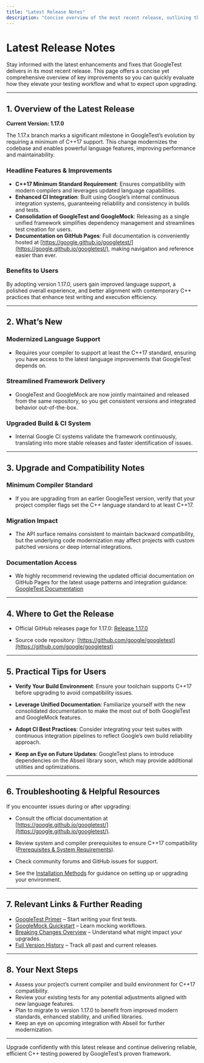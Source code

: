 ```yaml
---
title: "Latest Release Notes"
description: "Concise overview of the most recent release, outlining the headline features, enhancements, and critical bug fixes to help you quickly assess the benefits and risks of upgrading."
---
```


# Latest Release Notes

Stay informed with the latest enhancements and fixes that GoogleTest delivers in its most recent release. This page offers a concise yet comprehensive overview of key improvements so you can quickly evaluate how they elevate your testing workflow and what to expect upon upgrading.

---

## 1. Overview of the Latest Release

**Current Version: 1.17.0**

The 1.17.x branch marks a significant milestone in GoogleTest’s evolution by requiring a minimum of C++17 support. This change modernizes the codebase and enables powerful language features, improving performance and maintainability.

### Headline Features & Improvements

- **C++17 Minimum Standard Requirement**: Ensures compatibility with modern compilers and leverages updated language capabilities.
- **Enhanced CI Integration**: Built using Google’s internal continuous integration systems, guaranteeing reliability and consistency in builds and tests.
- **Consolidation of GoogleTest and GoogleMock**: Releasing as a single unified framework simplifies dependency management and streamlines test creation for users.
- **Documentation on GitHub Pages**: Full documentation is conveniently hosted at [https://google.github.io/googletest/](https://google.github.io/googletest/), making navigation and reference easier than ever.

### Benefits to Users

By adopting version 1.17.0, users gain improved language support, a polished overall experience, and better alignment with contemporary C++ practices that enhance test writing and execution efficiency.

---

## 2. What’s New

### Modernized Language Support
- Requires your compiler to support at least the C++17 standard, ensuring you have access to the latest language improvements that GoogleTest depends on.

### Streamlined Framework Delivery
- GoogleTest and GoogleMock are now jointly maintained and released from the same repository, so you get consistent versions and integrated behavior out-of-the-box.

### Upgraded Build & CI System
- Internal Google CI systems validate the framework continuously, translating into more stable releases and faster identification of issues.

---

## 3. Upgrade and Compatibility Notes

### Minimum Compiler Standard
- If you are upgrading from an earlier GoogleTest version, verify that your project compiler flags set the C++ language standard to at least C++17.

### Migration Impact
- The API surface remains consistent to maintain backward compatibility, but the underlying code modernization may affect projects with custom patched versions or deep internal integrations.

### Documentation Access
- We highly recommend reviewing the updated official documentation on GitHub Pages for the latest usage patterns and integration guidance: [GoogleTest Documentation](https://google.github.io/googletest/)

---

## 4. Where to Get the Release

- Official GitHub releases page for 1.17.0: [Release 1.17.0](https://github.com/google/googletest/releases/tag/v1.17.0)

- Source code repository: [https://github.com/google/googletest](https://github.com/google/googletest)

---

## 5. Practical Tips for Users

- **Verify Your Build Environment**: Ensure your toolchain supports C++17 before upgrading to avoid compatibility issues.

- **Leverage Unified Documentation**: Familiarize yourself with the new consolidated documentation to make the most out of both GoogleTest and GoogleMock features.

- **Adopt CI Best Practices**: Consider integrating your test suites with continuous integration pipelines to reflect Google’s own build reliability approach.

- **Keep an Eye on Future Updates**: GoogleTest plans to introduce dependencies on the Abseil library soon, which may provide additional utilities and optimizations.

---

## 6. Troubleshooting & Helpful Resources

If you encounter issues during or after upgrading:

- Consult the official documentation at [https://google.github.io/googletest/](https://google.github.io/googletest/).

- Review system and compiler prerequisites to ensure C++17 compatibility ([Prerequisites & System Requirements](https://github.com/google/googletest/blob/main/docs/prerequisites-system-requirements.md)).

- Check community forums and GitHub issues for support.

- See the [Installation Methods](https://github.com/google/googletest/blob/main/docs/installation-methods.md) for guidance on setting up or upgrading your environment.

---

## 7. Relevant Links & Further Reading

- [GoogleTest Primer](https://google.github.io/googletest/primer.html) – Start writing your first tests.
- [GoogleMock Quickstart](https://google.github.io/googletest/gmock_quickstart.html) – Learn mocking workflows.
- [Breaking Changes Overview](https://github.com/google/googletest/blob/main/changelog/migrations-upgrades/breaking-changes.md) – Understand what might impact your upgrades.
- [Full Version History](https://github.com/google/googletest/blob/main/changelog/release-highlights-history/full-version-history.md) – Track all past and current releases.

---

## 8. Your Next Steps

- Assess your project’s current compiler and build environment for C++17 compatibility.
- Review your existing tests for any potential adjustments aligned with new language features.
- Plan to migrate to version 1.17.0 to benefit from improved modern standards, enhanced stability, and unified libraries.
- Keep an eye on upcoming integration with Abseil for further modernization.

---

Upgrade confidently with this latest release and continue delivering reliable, efficient C++ testing powered by GoogleTest’s proven framework.
